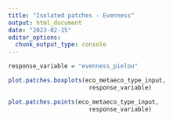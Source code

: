 ```yaml
---
title: "Isolated patches - Evenness"
output: html_document
date: "2023-02-15"
editor_options: 
  chunk_output_type: console
---
```


```r
response_variable = "evenness_pielou"
```

```r
plot.patches.boxplots(eco_metaeco_type_input,
                       response_variable)

plot.patches.points(eco_metaeco_type_input,
                       response_variable)
```
